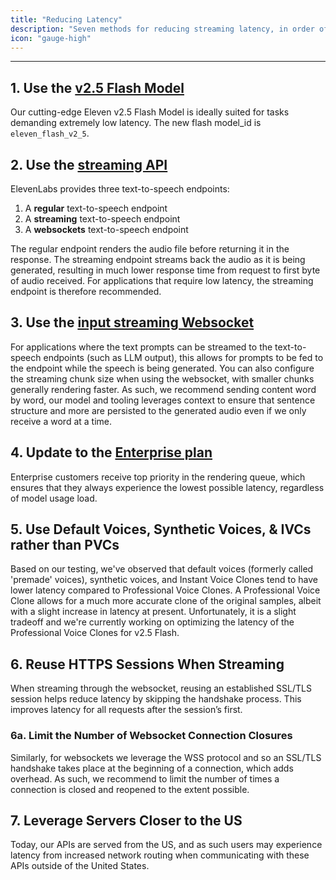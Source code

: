 ```yaml
---
title: "Reducing Latency"
description: "Seven methods for reducing streaming latency, in order of highest to lowest effectiveness:"
icon: "gauge-high"
---
```


---

## 1. Use the [v2.5 Flash Model](https://elevenlabs.io/api)

Our cutting-edge Eleven v2.5 Flash Model is ideally suited for tasks demanding extremely low latency. The new flash model_id is `eleven_flash_v2_5`.

## 2. Use the [streaming API](/api-reference/streaming)

ElevenLabs provides three text-to-speech endpoints:

1. A **regular** text-to-speech endpoint
2. A **streaming** text-to-speech endpoint
3. A **websockets** text-to-speech endpoint

The regular endpoint renders the audio file before returning it in the response. The streaming endpoint streams back the audio as it is being generated, resulting in much lower response time from request to first byte of audio received. For applications that require low latency, the streaming endpoint is therefore recommended.

## 3. Use the [input streaming Websocket](/api-reference/websockets)

For applications where the text prompts can be streamed to the text-to-speech endpoints (such as LLM output), this allows for prompts to be fed to the endpoint while the speech is being generated. You can also configure the streaming chunk size when using the websocket, with smaller chunks generally rendering faster. As such, we recommend sending content word by word, our model and tooling leverages context to ensure that sentence structure and more are persisted to the generated audio even if we only receive a word at a time.

## 4. Update to the [Enterprise plan](https://elevenlabs.io/enterprise)

Enterprise customers receive top priority in the rendering queue, which ensures that they always experience the lowest possible latency, regardless of model usage load.

## 5. Use Default Voices, Synthetic Voices, & IVCs rather than PVCs

Based on our testing, we've observed that default voices (formerly called 'premade' voices), synthetic voices, and Instant Voice Clones tend to have lower latency compared to Professional Voice Clones. A Professional Voice Clone allows for a much more accurate clone of the original samples, albeit with a slight increase in latency at present. Unfortunately, it is a slight tradeoff and we're currently working on optimizing the latency of the Professional Voice Clones for v2.5 Flash.

## 6. Reuse HTTPS Sessions When Streaming

When streaming through the websocket, reusing an established SSL/TLS session helps reduce latency by skipping the handshake process. This improves latency for all requests after the session’s first.

### 6a. Limit the Number of Websocket Connection Closures

Similarly, for websockets we leverage the WSS protocol and so an SSL/TLS handshake takes place at the beginning of a connection, which adds overhead. As such, we recommend to limit the number of times a connection is closed and reopened to the extent possible.

## 7. Leverage Servers Closer to the US

Today, our APIs are served from the US, and as such users may experience latency from increased network routing when communicating with these APIs outside of the United States.
